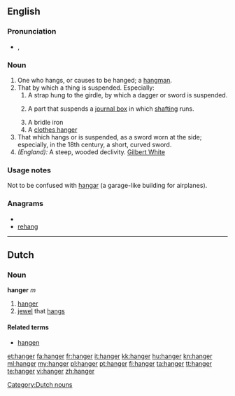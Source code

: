 ==English==

===Pronunciation===
* {{a|UK}} {{IPA|/hæŋə(ɹ)}}, {{SAMPA|/"h{n@(r)/}}
*: {{rhymes|æŋə(r)}}

===Noun===
{{en-noun}}

# One who hangs, or causes to be hanged; a [[hangman]].
# That by which a thing is suspended. Especially:
##A strap hung to the girdle, by which a dagger or sword is suspended.
##{{context|machines}} A part that suspends a [[journal box]] in which [[shafting]] runs.
##A bridle iron
##A [[clothes hanger]]
# That which hangs or is suspended, as a sword worn at the side; especially, in the 18th century, a short, curved sword.
# ''(England):'' A steep, wooded declivity. [[Gilbert White]]

===Usage notes===
Not to be confused with [[hangar]] (a garage-like building for airplanes).

===Anagrams===
* {{alphagram|aeghnr}}
* [[rehang#English|rehang]]

----

==Dutch==

===Noun===
'''hanger''' ''m''

# [[hanger#English|hanger]]
# [[jewel]] that [[hangs]]

====Related terms====
* [[hangen]]

[[Category:Dutch nouns]]

[[et:hanger]]
[[fa:hanger]]
[[fr:hanger]]
[[it:hanger]]
[[kk:hanger]]
[[hu:hanger]]
[[kn:hanger]]
[[ml:hanger]]
[[my:hanger]]
[[pl:hanger]]
[[pt:hanger]]
[[fi:hanger]]
[[ta:hanger]]
[[tt:hanger]]
[[te:hanger]]
[[vi:hanger]]
[[zh:hanger]]